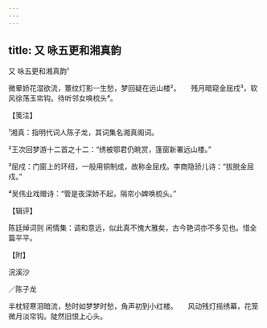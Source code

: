 ```yaml
---
---
---
```

title: 又 咏五更和湘真韵
---



又 咏五更和湘真韵¹





微晕娇花湿欲流，簟纹灯影一生愁，梦回疑在远山楼²。　　残月暗窥金屈戍³，软风徐荡玉帘钩。待听邻女唤梳头⁴。





【笺注】


¹湘真：指明代词人陈子龙，其词集名湘真阁词。

²王次回梦游十二首之十二：“绣被鄂君仍眺赏，篷窗新署远山楼。”

³屈戍：门窗上的环纽，一般用铜制成，故称金屈戍。李商隐骄儿诗：“拔脱金屈戍。”

⁴吴伟业戏赠诗：“管是夜深娇不起，隔帘小婢唤梳头。”





【辑评】


陈廷焯词则 闲情集：调和意远，似此真不愧大雅矣，古今艳词亦不多见也。惜全篇平平。





【附】


浣溪沙


／陈子龙

半枕轻寒泪暗流，愁时如梦梦时愁，角声初到小红楼。　　风动残灯摇绣幕，花笼微月淡帘钩。陡然旧恨上心头。